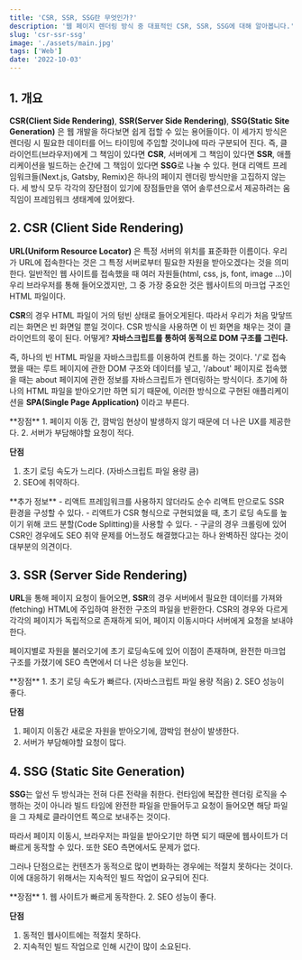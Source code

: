 ```yaml
---
title: 'CSR, SSR, SSG란 무엇인가?'
description: '웹 페이지 렌더링 방식 중 대표적인 CSR, SSR, SSG에 대해 알아봅니다.'
slug: 'csr-ssr-ssg'
image: './assets/main.jpg'
tags: ['Web']
date: '2022-10-03'
---
```


## 1. 개요

**CSR(Client Side Rendering)**, **SSR(Server Side Rendering)**, **SSG(Static Site Generation)** 은 웹 개발을 하다보면
쉽게 접할 수 있는 용어들이다. 이 세가지 방식은 렌더링 시 필요한 데이터를 어느 타이밍에 주입할 것이냐에 따라 구분되어 진다.
즉, 클라이언트(브라우저)에게 그 책임이 있다면 **CSR**, 서버에게 그 책임이 있다면 **SSR**, 애플리케이션을 빌드하는 순간에 그 책임이 있다면
**SSG**로 나눌 수 있다. 현대 리액트 프레임워크들(Next.js, Gatsby, Remix)은 하나의 페이지 렌더링 방식만을 고집하지 않는다.
세 방식 모두 각각의 장단점이 있기에 장점들만을 엮어 솔루션으로서 제공하려는 움직임이 프레임워크 생태계에 있어왔다.

## 2. CSR (Client Side Rendering)

**URL(Uniform Resource Locator)** 은 특정 서버의 위치를 표준화한 이름이다. 우리가 URL에 접속한다는 것은 그 특정 서버로부터 필요한 자원을
받아오겠다는 것을 의미한다. 일반적인 웹 사이트를 접속했을 때 여러 자원들(html, css, js, font, image ...)이 우리 브라우저를 통해 들어오겠지만, 
그 중 가장 중요한 것은 웹사이트의 마크업 구조인 HTML 파일이다.

**CSR**의 경우 HTML 파일이 거의 텅빈 상태로 들어오게된다. 따라서 우리가 처음 맞닿뜨리는 화면은 빈 화면일 뿐일 것이다.
CSR 방식을 사용하면 이 빈 화면을 채우는 것이 클라이언트의 몫이 된다. 어떻게? **자바스크립트를 통하여 동적으로 DOM 구조를 그린다.**

즉, 하나의 빈 HTML 파일을 자바스크립트를 이용하여 컨트롤 하는 것이다. '/'로 접속했을 때는 루트 페이지에 관한 DOM 구조와 데이터를 넣고,
'/about' 페이지로 접속했을 때는 about 페이지에 관한 정보를 자바스크립트가 렌더링하는 방식이다. 초기에 하나의 HTML 파일을 받아오기만 하면 되기 때문에,
이러한 방식으로 구현된 애플리케이션을 **SPA(Single Page Application)** 이라고 부른다.

<Callout>
  **장점**  
  1. 페이지 이동 간, 깜박임 현상이 발생하지 않기 때문에 더 나은 UX를 제공한다.
  2. 서버가 부담해야할 요청이 적다.

  **단점**
  1. 초기 로딩 속도가 느리다. (자바스크립트 파일 용량 큼)
  2. SEO에 취약하다. 
</Callout>

<Callout kind="info">
  **추가 정보**
  - 리액트 프레임워크를 사용하지 않더라도 순수 리액트 만으로도 SSR 환경을 구성할 수 있다.
  - 리액트가 CSR 형식으로 구현되었을 때, 초기 로딩 속도를 높이기 위해 코드 분할(Code Splitting)을 사용할 수 있다.
  - 구글의 경우 크롤링에 있어 CSR인 경우에도 SEO 취약 문제를 어느정도 해결했다고는 하나 완벽하진 않다는 것이 대부분의 의견이다. 
</Callout>

## 3. SSR (Server Side Rendering)

**URL**을 통해 페이지 요청이 들어오면, **SSR**의 경우 서버에서 필요한 데이터를 가져와(fetching) HTML에 주입하여 완전한 구조의 파일을 반환한다.
CSR의 경우와 다르게 각각의 페이지가 독립적으로 존재하게 되어, 페이지 이동시마다 서버에게 요청을 보내야 한다.

페이지별로 자원을 불러오기에 초기 로딩속도에 있어 이점이 존재하며, 완전한 마크업 구조를 가졌기에 SEO 측면에서 더 나은 성능을 보인다.

<Callout>
  **장점**  
  1. 초기 로딩 속도가 빠르다. (자바스크립트 파일 용량 적음)
  2. SEO 성능이 좋다.

  **단점**
  1. 페이지 이동간 새로운 자원을 받아오기에, 깜박임 현상이 발생한다.
  2. 서버가 부담해야할 요청이 많다.
</Callout>

## 4. SSG (Static Site Generation)

**SSG**는 앞선 두 방식과는 전혀 다른 전략을 취한다. 런타임에 복잡한 렌더링 로직을 수행하는 것이 아니라 
빌드 타임에 완전한 파일을 만들어두고 요청이 들어오면 해당 파일을 그 자체로 클라이언트 쪽으로 보내주는 것이다.

따라서 페이지 이동시, 브라우저는 파일을 받아오기만 하면 되기 때문에 웹사이트가 더 빠르게 동작할 수 있다.
또한 SEO 측면에서도 문제가 없다. 

그러나 단점으로는 컨텐츠가 동적으로 많이 변화하는 경우에는 적절치 못하다는 것이다. 이에 대응하기 위해서는 
지속적인 빌드 작업이 요구되어 진다.

<Callout>
  **장점**  
  1. 웹 사이트가 빠르게 동작한다.
  2. SEO 성능이 좋다.

  **단점**
  1. 동적인 웹사이트에는 적절치 못하다.
  2. 지속적인 빌드 작업으로 인해 시간이 많이 소요된다.
</Callout>